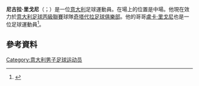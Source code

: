 '''尼古拉·里戈尼'''（{{lang-it|Nicola Rigoni}}；{{bd|1990年|11月12日}}）是一位[[意大利|意大利]]足球運動員。在場上的位置是中場。他現在效力於[[意大利足球丙級聯賽|意大利足球丙級聯賽]]球隊[[奇塔代拉足球俱樂部|奇塔代拉足球俱樂部]]。他的哥哥[[盧卡·里戈尼|盧卡·里戈尼]]也是一位足球運動員<ref name="gazzetta_profile">{{cite web |publisher=La Gazzetta dello Sport |language=it |accessdate=2009-10-16 |title=nicola rigoni vicenza – Serie B |url=http://www.gazzetta.it/speciali/risultati_classifiche/2010/calcio/serieb/giocatori/giocatore_nicola_rigoni_272255996.shtml |archive-date=2017-04-08 |archive-url=https://web.archive.org/web/20170408082921/http://www.gazzetta.it/speciali/risultati_classifiche/2010/calcio/serieb/giocatori/giocatore_nicola_rigoni_272255996.shtml |dead-url=no }}</ref>。
==參考資料==
{{Reflist}}

{{DEFAULTSORT: Rigoni, Nicola}}
[[Category:意大利男子足球运动员|Category:意大利男子足球运动员]]